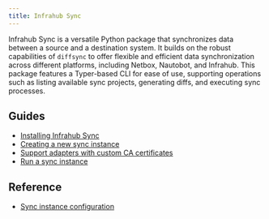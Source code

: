 ```yaml
---
title: Infrahub Sync
---
```


Infrahub Sync is a versatile Python package that synchronizes data between a source and a destination system. It builds on the robust capabilities of `diffsync` to offer flexible and efficient data synchronization across different platforms, including Netbox, Nautobot, and Infrahub. This package features a Typer-based CLI for ease of use, supporting operations such as listing available sync projects, generating diffs, and executing sync processes.

## Guides

- [Installing Infrahub Sync](./guides/installation.mdx)
- [Creating a new sync instance](./guides/creation.mdx)
- [Support adapters with custom CA certificates](./guides/custom-certificates.mdx)
- [Run a sync instance](./guides/run.mdx)

## Reference

- [Sync instance configuration](./reference/config.mdx)
